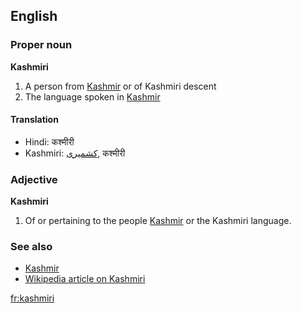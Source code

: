 ==English==
===Proper noun===
'''Kashmiri'''

# A person from [[Kashmir]] or of Kashmiri descent
# The language spoken in [[Kashmir]]

==== Translation ====

* Hindi: कश्मीरी
* Kashmiri: [[کشمیرى]], कश्मीरी

===Adjective===
'''Kashmiri'''

# Of or pertaining to the people [[Kashmir]] or the Kashmiri language.

===See also===
*[[Kashmir]]
*[[w:Kashmiri language|Wikipedia article on Kashmiri]]

[[fr:kashmiri]]